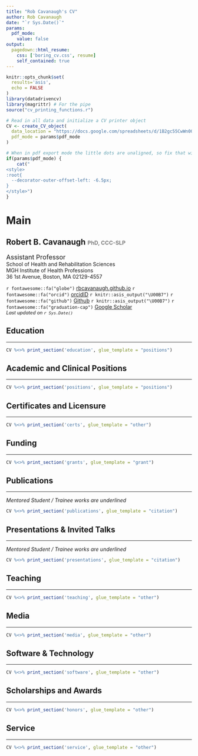 ```yaml
---
title: "Rob Cavanaugh's CV"
author: Rob Cavanaugh
date: "`r Sys.Date()`"
params:
  pdf_mode:
    value: false
output:
  pagedown::html_resume:
    css: ['boring_cv.css', resume]
    self_contained: true
---
```


```r

knitr::opts_chunk$set(
  results='asis', 
  echo = FALSE
)
library(datadrivencv)
library(magrittr) # For the pipe
source("cv_printing_functions.r")

# Read in all data and initialize a CV printer object
CV <- create_CV_object(
  data_location = "https://docs.google.com/spreadsheets/d/1B2gc55CwWn0QidoLk3aqWXFaKGFXqekKV94LVyY7Gug/edit?usp=sharing",  
  pdf_mode = params$pdf_mode
)

```

<meta http-equiv="Content-Type" content="text/html; charset=utf-8"/>
<meta charset="utf-8">
<script src="https://kit.fontawesome.com/bee4f5cfa6.js" crossorigin="anonymous"></script>
<!-- <link rel="preconnect" href="https://fonts.googleapis.com"> -->
<!-- <link rel="preconnect" href="https://fonts.gstatic.com" crossorigin> -->
<!-- <link href="https://fonts.googleapis.com/css2?family=Tinos&display=swap" rel="stylesheet"> -->

```r
# When in pdf export mode the little dots are unaligned, so fix that with some conditional CSS.
if(params$pdf_mode) {
    cat("
<style>
:root{
  --decorator-outer-offset-left: -6.5px;
}
</style>")
}
```



Main
================================================================================

Robert B. Cavanaugh <span style="color:grey;font-size:0.7em;">PhD, CCC-SLP</span> {#title}
--------------------------------------------------------------------------------
<div id="position">
<span style="font-size:1.1rem">Assistant Professor</span><br>
School of Health and Rehabilitation Sciences<br>
MGH Institute of Health Professions<br>
36 1st Avenue, Boston, MA 02129-4557
<br>
</div>
<!-- <hr> -->
<!-- <div style="font-size:14px;padding:0px;margin:0px;">M.S. CCC-SLP</div> -->
<div id="intro">
<!-- <span style="font-size:0.9rem;">School of Health and Rehabilitation Sciences, University of Pittsburgh</span>   -->
<!-- `r fontawesome::fa("envelope")` rcavanaugh1@mgb.org `r knitr::asis_output("\U00B7")` -->
`r fontawesome::fa("globe")` [rbcavanaugh.github.io](https://rbcavanaugh.github.io)
`r fontawesome::fa("orcid")` [orcidID](https://orcid.org/0000-0002-2114-6565) `r knitr::asis_output("\U00B7")` 
`r fontawesome::fa("github")` [Github](https://github.com/rbcavanaugh) `r knitr::asis_output("\U00B7")` 
`r fontawesome::fa("graduation-cap")` [Google Scholar](https://scholar.google.com/citations?user=7pMLCJsAAAAJ&hl=en)  
<em style="font-size:0.8rem;">Last updated on `r Sys.Date()`</em>
</div>

<!-- <hr> -->

<!-- <div style="font-size:0.9rem;"> -->
<!-- ```{r} -->
<!-- # Note the special double pipe so we modify the CV object in place -->
<!-- CV %<>% print_text_block("intro")  -->
<!-- ``` -->
<!-- </div> -->

<!-- I'm a PhD candidate and ASHA-certified speech-language pathologist. My research aims to improve the effectiveness of aphasia rehabilitation services from two perspectives: (1) specifying the active ingredients of aphasia treatments and (2) accelerating the clinical implementation of aphasia research in clinical practice settings. To achieve these goals, my research combines training in aphasia treatment theory, quantitative methods and statistical programming, implementation science, and my clinical experiences as a speech-language pathologist. I’m also passionate about promoting quantitative methods and open science practices within the field of communication sciences and disorders.  -->


Education {data-icon=graduation-cap data-concise=true}
--------------------------------------------------------------------------------
<hr>

```r
CV %<>% print_section('education', glue_template = "positions")
```


Academic and Clinical Positions {data-icon=briefcase data-concise=true}
--------------------------------------------------------------------------------
<hr>

```r
CV %<>% print_section('positions', glue_template = "positions")
```

Certificates and Licensure {data-icon=certificate}
--------------------------------------------------------------------------------
<hr>

```r
CV %<>% print_section('certs', glue_template = "other")
```

<!-- Clinical Experience {data-icon=hospital data-concise=true} -->
<!-- -------------------------------------------------------------------------------- -->

<!-- ```{r} -->
<!-- CV %<>% print_section('clinical') -->
<!-- ``` -->
<div style="page-break-after: always;"></div>


Funding {data-icon=pen-alt}
--------------------------------------------------------------------------------
<hr>

```r
CV %<>% print_section('grants', glue_template = "grant")
```


Publications {data-icon=file-alt}
--------------------------------------------------------------------------------
<hr>
*Mentored Student / Trainee works are underlined*


```r
CV %<>% print_section('publications', glue_template = "citation")
```

<!-- Publications Under Review & In Revision {data-icon=chalkboard-teacher} -->
<!-- -------------------------------------------------------------------------------- -->

<!-- ```{r} -->
<!-- CV %<>% print_section('review', glue_template = "citation") -->
<!-- ``` -->


Presentations & Invited Talks {data-icon=chalkboard-teacher}
--------------------------------------------------------------------------------
<hr>
*Mentored Student / Trainee works are underlined*


```r
CV %<>% print_section('presentations', glue_template = "citation")
```

Teaching {data-icon=university}
--------------------------------------------------------------------------------
<hr>

```r
CV %<>% print_section('teaching', glue_template = "other")
```

Media {data-icon=certificate}
--------------------------------------------------------------------------------
<hr>

```r
CV %<>% print_section('media', glue_template = "other")
```

Software & Technology {data-icon=laptop}
--------------------------------------------------------------------------------
<hr>

```r
CV %<>% print_section('software', glue_template = "other")
```

Scholarships and Awards {data-icon=award}
--------------------------------------------------------------------------------
<hr>

```r
CV %<>% print_section('honors', glue_template = "other")
```

Service {data-icon=certificate}
--------------------------------------------------------------------------------
<hr>

```r
CV %<>% print_section('service', glue_template = "other")
```

